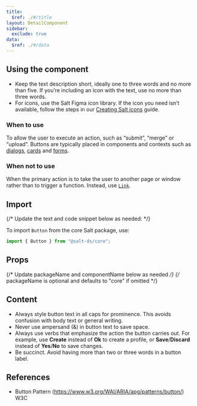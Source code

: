 ```yaml
---
title:
  $ref: ./#/title
layout: DetailComponent
sidebar:
  exclude: true
data:
  $ref: ./#/data
---
```


## Using the component

- Keep the text description short, ideally one to three words and no more than five. If you’re including an icon with the text, use no more than three words.
- For icons, use the Salt Figma icon library. If the icon you need isn’t available, follow the steps in our [Creating Salt icons](<https://www.figma.com/file/ibGX0b0CxUcZU3pn6OrqX7/Salt%3A-Icons-(Community)?type=design&node-id=490-74&mode=design>) guide.

### When to use

To allow the user to execute an action, such as “submit”, “merge” or “upload”. Buttons are typically placed in components and contexts such as [dialogs](../dialog), [cards](../card) and [forms](/salt/patterns/forms).

### When not to use

When the primary action is to take the user to another page or window rather than to trigger a function. Instead, use [`Link`](../link).

## Import

{/* Update the text and code snippet below as needed: */}

To import `Button` from the core Salt package, use:

```js
import { Button } from "@salt-ds/core";
```

## Props

{/* Update packageName and componentName below as needed */}
{/* packageName is optional and defaults to "core" if omitted */}

<PropsTable packageName="core" componentName="Button" />

## Content

- Always style button text in all caps for prominence. This avoids confusion with body text or general writing.
- Never use ampersand (&) in button text to save space.
- Always use verbs that emphasize the action the button carries out. For example, use **Create** instead of **Ok** to create a profile, or **Save**/**Discard** instead of **Yes**/**No** to save changes.
- Be succinct. Avoid having more than two or three words in a button label. 

## References

- Button Pattern (https://www.w3.org/WAI/ARIA/apg/patterns/button/) W3C
